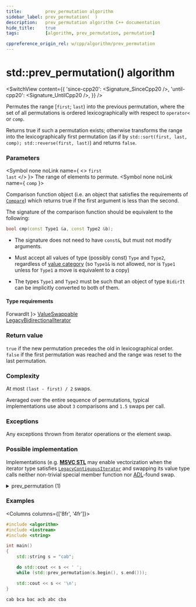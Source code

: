 ```yaml
---
title:         prev_permutation algorithm
sidebar_label: prev_permutation(  )
description:   prev_permutation algorithm C++ documentation
hide_title:    true
tags:          [algorithm, prev_permutation, permutation]

cppreference_origin_rel: w/cpp/algorithm/prev_permutation
---
```



<!----------------- Codes ---------------------->


# std::prev_permutation() algorithm

<SwitchView content={{
  'since-cpp20': <Signature_SinceCpp20 />,
  'until-cpp20': <Signature_UntilCpp20 />,
}} />

Permutes the range [`first`; `last`) into the previous permutation,
where the set of all permutations is ordered lexicographically with respect to `operator<` or `comp`.

Returns true if such a permutation exists;
otherwise transforms the range into the lexicographically first permutation (as if by `std::sort(first, last, comp); std::reverse(first, last)`) and returns `false`.

### Parameters

<SymbolTable>

  <Symbol none noLink name={ <> <code>first</code> <br/> <code>last</code> </> }>
    The range of elements to permute.
  </Symbol>
  <Symbol none noLink name={ <code>comp</code> }>

Comparison function object (i.e. an object that satisfies the requirements of [`Compare`](/docs/named_req/Compare))
which returns true if the first argument is less than the second.

The signature of the comparison function should be equivalent to the following:
```cpp
bool cmp(const Type1 &a, const Type2 &b);
```
- The signature does not need to have `const&`, but must not modify arguments.
- Must accept all values of type (possibly const) `Type` and `Type2`, regardless of [value category](#) (so `Type1&` is not allowed, <Since v='cpp11'>nor is <code>Type1</code> unless for <code>Type1</code> a move is equivalent to a copy</Since>)
- The types `Type1` and `Type2` must be such that an object of type `BidirIt` can be implicitly converted to both of them.


  </Symbol>

</SymbolTable>

#### Type requirements

<SymbolTable>
  <Symbol none noLink name={ <code>ForwardIt</code> }>
    <a href="/docs/named_req/ValueSwappable">ValueSwappable</a> <br />
    <a href="/docs/named_req/LegacyBidirectionalIterator">LegacyBidirectionalIterator</a> <br />
  </Symbol>
</SymbolTable>

### Return value

`true` if the new permutation precedes the old in lexicographical order.  
`false` if the first permutation was reached and the range was reset to the last permutation.

### Complexity

At most `(last - first) / 2` swaps.

Averaged over the entire sequence of permutations, typical implementations use about `3` comparisons and `1.5` swaps per call.

### Exceptions

Any exceptions thrown from iterator operations or the element swap.

### Possible implementation

Implementations (e.g. [**MSVC STL**](https://github.com/microsoft/STL/blob/main/stl/src/vector_algorithms.cpp) may enable vectorization when the iterator type satisfies
[`LegacyContiguousIterator`](/docs/named_req/LegacyContiguousIterator) and swapping its value type calls neither non-trivial special member function nor [ADL](#)-found swap.

<details>
<summary>prev_permutation (1)</summary>

```cpp

template<class BidirIt>
bool prev_permutation(BidirIt first, BidirIt last)
{
    if (first == last)
        return false;
    BidirIt i = last;
    if (first == --i)
        return false;

    while (1)
    {
        BidirIt i1, i2;

        i1 = i;
        if (*i1 < *--i)
        {
            i2 = last;
            while (!(*--i2 < *i))
                ;
            std::iter_swap(i, i2);
            std::reverse(i1, last);
            return true;
        }

        if (i == first)
        {
            std::reverse(first, last);
            return false;
        }
    }
}
```

</details>

### Examples

<Columns columns={['8fr', '4fr']}>
<div>

```cpp title='Main.cpp' showLineNumbers
#include <algorithm>
#include <iostream>
#include <string>

int main()
{
    std::string s = "cab";

    do std::cout << s << ' ';
    while (std::prev_permutation(s.begin(), s.end()));

    std::cout << s << '\n';
}
```

</div>
<div>

```plaintext title="Output"
cab bca bac acb abc cba
```

</div>
</Columns>
